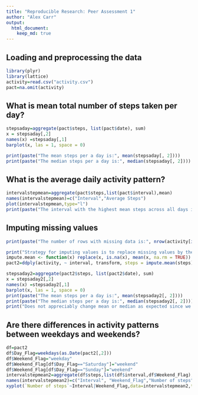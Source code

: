 ```yaml
---
title: "Reproducible Research: Peer Assessment 1"
author: "Alex Carr"
output: 
  html_document:
    keep_md: true
---
```



## Loading and preprocessing the data
```r
library(plyr)
library(lattice)
activity=read.csv("activity.csv")
pact=na.omit(activity)
```


## What is mean total number of steps taken per day?
```r
stepsaday=aggregate(pact$steps, list(pact$date), sum)
x = stepsaday[,2]
names(x) =stepsaday[,1]
barplot(x, las = 1, space = 0)

print(paste("The mean steps per a day is:", mean(stepsaday[, 2])))
print(paste("The median steps per a day is:", median(stepsaday[, 2])))
```


## What is the average daily activity pattern?
```r
intervalstepmean=aggregate(pact$steps,list(pact$interval),mean)
names(intervalstepmean)=c("Interval","Average Steps")
plot(intervalstepmean,type="l")
print(paste("The interval with the highest mean steps across all days is:", intervalstepmean[which.max(intervalstepmean[,2]),1]))
```

## Imputing missing values
```r
print(paste("The number of rows with missing data is:", nrow(activity[is.na(activity),])))

print("Strategy for imputing values is to replace missing values by the average number of steps for that interval across all days.")
impute.mean <- function(x) replace(x, is.na(x), mean(x, na.rm = TRUE))
pact2=ddply(activity, ~ interval, transform, steps = impute.mean(steps))

stepsaday2=aggregate(pact2$steps, list(pact2$date), sum)
x = stepsaday2[,2]
names(x) =stepsaday2[,1]
barplot(x, las = 1, space = 0)
print(paste("The mean steps per a day is:", mean(stepsaday2[, 2])))
print(paste("The median steps per a day is:", median(stepsaday2[, 2])))
print("Does not appreciably change mean or median as expected since we are using mean steps per an interval as the imputed value. The main difference for total steps in a day is imputing a vaule for missing days.")
```


## Are there differences in activity patterns between weekdays and weekends?
```r
df=pact2
df$Day_Flag=weekdays(as.Date(pact2[,2]))
df$Weekend_Flag="weekday"
df$Weekend_Flag[df$Day_Flag=="Saturday"]="weekend"
df$Weekend_Flag[df$Day_Flag=="Sunday"]="weekend"
intervalstepmean2=aggregate(df$steps,list(df$interval,df$Weekend_Flag),mean)
names(intervalstepmean2)=c("Interval", "Weekend_Flag","Number of steps")
xyplot(`Number of steps`~Interval|Weekend_Flag,data=intervalstepmean2,type="l",layout=c(1,2))
```

